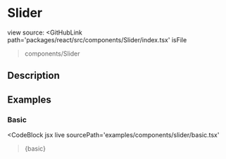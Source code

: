 
# Slider

view source: 
<GitHubLink
  path='packages/react/src/components/Slider/index.tsx'
  isFile
>components/Slider</GitHubLink>

## Description


## Examples

### Basic

<CodeBlock
  jsx
  live
  sourcePath='examples/components/slider/basic.tsx'
>{basic}</CodeBlock>
